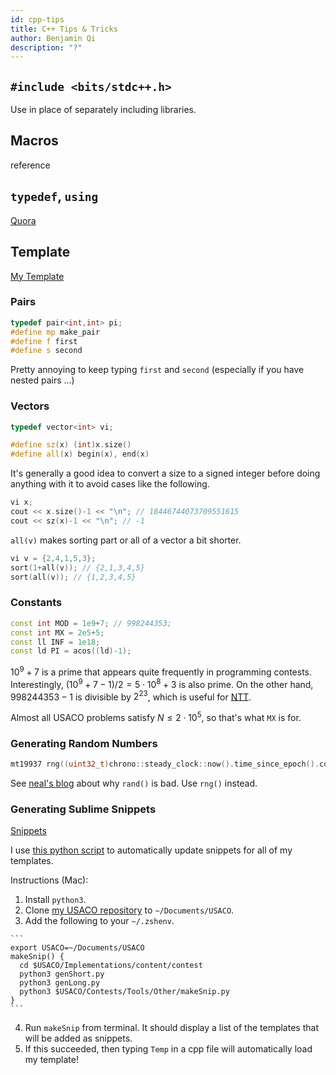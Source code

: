 ```yaml
---
id: cpp-tips
title: C++ Tips & Tricks
author: Benjamin Qi
description: "?"
---
```


## `#include <bits/stdc++.h>`

Use in place of separately including libraries.

<Resources>
  <Resource source="CPH" title="1.1 - C++ Code Template" starred></Resource>
  <Resource source="GFG" title="GFG - <bits/stdc++.h>" url="bitsstdc-h-c"> </Resource>
</Resources>

## Macros

<Resources>
  <Resource source="CPH" title="1.4 - Shortening Code" starred></Resource>
  <Resource source="GFG" url="cc-preprocessors" title="Macros"></Resource>
  <Resource
    source="GCC"
    url="https://gcc.gnu.org/onlinedocs/cpp/Macros.html"
    title="Online Docs - Macros"
  >
    reference
  </Resource>
</Resources>

## `typedef`, `using`

[Quora](https://www.quora.com/What-is-the-difference-between-typedef-and-using-in-C++)

## Template

[My Template](https://github.com/bqi343/USACO/blob/master/Implementations/content/contest/template.cpp)

### Pairs

```cpp
typedef pair<int,int> pi;
#define mp make_pair
#define f first
#define s second
```

Pretty annoying to keep typing `first` and `second` (especially if you have nested pairs ...)

### Vectors

```cpp
typedef vector<int> vi;

#define sz(x) (int)x.size()
#define all(x) begin(x), end(x)
```

It's generally a good idea to convert a size to a signed integer before doing anything with it to avoid cases like the following.

```cpp
vi x;
cout << x.size()-1 << "\n"; // 18446744073709551615
cout << sz(x)-1 << "\n"; // -1
```

`all(v)` makes sorting part or all of a vector a bit shorter.

```cpp
vi v = {2,4,1,5,3};
sort(1+all(v)); // {2,1,3,4,5}
sort(all(v)); // {1,2,3,4,5}
```

### Constants

```cpp
const int MOD = 1e9+7; // 998244353;
const int MX = 2e5+5;
const ll INF = 1e18;
const ld PI = acos((ld)-1);
```

$10^9+7$ is a prime that appears quite frequently in programming contests. Interestingly, $(10^9+7-1)/2=5\cdot 10^8+3$ is also prime. On the other hand, $998244353-1$ is divisible by $2^{23}$, which is useful for [NTT](<https://en.wikipedia.org/wiki/Discrete_Fourier_transform_(general)#Number-theoretic_transform>).

Almost all USACO problems satisfy $N\le 2\cdot 10^5$, so that's what `MX` is for.

### Generating Random Numbers

```cpp
mt19937 rng((uint32_t)chrono::steady_clock::now().time_since_epoch().count());
```

See [neal's blog](https://codeforces.com/blog/entry/61587) about why `rand()` is bad. Use `rng()` instead.

### Generating Sublime Snippets

[Snippets](https://www.granneman.com/webdev/editors/sublime-text/top-features-of-sublime-text/quickly-insert-text-and-code-with-sublime-text-snippets)

I use [this python script](https://github.com/bqi343/USACO/blob/master/Contests/Tools/Other/makeSnip.py) to automatically update snippets for all of my templates.

Instructions (Mac):

  1. Install `python3`.
  2. Clone [my USACO repository](https://github.com/bqi343/USACO) to  `~/Documents/USACO`.
  3. Add the following to your `~/.zshenv`.

    ```
    export USACO=~/Documents/USACO
    makeSnip() {
      cd $USACO/Implementations/content/contest
      python3 genShort.py
      python3 genLong.py
      python3 $USACO/Contests/Tools/Other/makeSnip.py
    }
    ```

  4. Run `makeSnip` from terminal. It should display a list of the templates that will be added as snippets.
  5. If this succeeded, then typing `Temp` in a cpp file will automatically load my template!